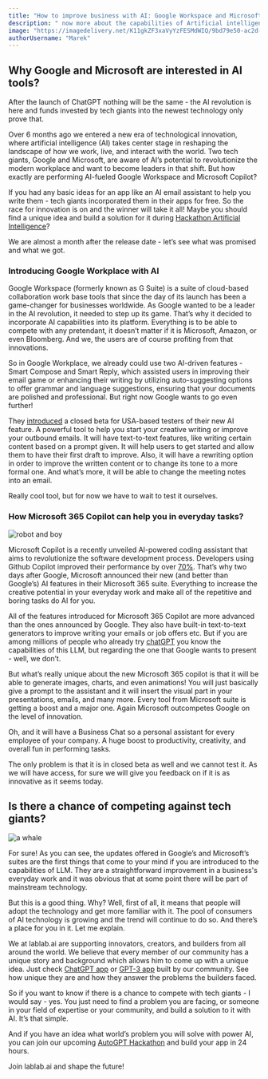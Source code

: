 ```yaml
---
title: "How to improve business with AI: Google Workspace and Microsoft 365 Copilot"
description: " now more about the capabilities of Artificial intelligence in Google Workspace and Microsoft 365 Copilot and how to compete with tech giants."
image: "https://imagedelivery.net/K11gkZF3xaVyYzFESMdWIQ/9bd79e50-ac2d-4d7c-c892-ec088659d400/full"
authorUsername: "Marek"
---
```



## Why Google and Microsoft are interested in AI tools?

After the launch of ChatGPT nothing will be the same - the AI revolution is here and funds invested by tech giants into the newest technology only prove that. 

Over 6 months ago we entered a new era of technological innovation, where artificial intelligence (AI) takes center stage in reshaping the landscape of how we work, live, and interact with the world. Two tech giants, Google and Microsoft, are aware of AI’s potential to revolutionize the modern workplace and want to become leaders in that shift. But how exactly are performing AI-fueled Google Workspace and Microsoft Copilot?

If you had any basic ideas for an app like an AI email assistant to help you write them - tech giants incorporated them in their apps for free. So the race for innovation is on and the winner will take it all! Maybe you should find a unique idea and build a solution for it during [Hackathon Artificial Intelligence](https://lablab.ai/event)?

We are almost a month after the release date - let’s see what was promised and what we got.


### Introducing Google Workplace with AI

Google Workspace (formerly known as G Suite) is a suite of cloud-based collaboration work base tools that since the day of its launch has been a game-changer for businesses worldwide. As Google wanted to be a leader in the AI revolution, it needed to step up its game. That’s why it decided to incorporate AI capabilities into its platform. Everything is to be able to compete with any pretendant, it doesn’t matter if it is Microsoft, Amazon, or even Bloomberg. And we, the users are of course profiting from that innovations. 

So in Google Workplace, we already could use two AI-driven features - Smart Compose and Smart Reply, which assisted users in improving their email game or enhancing their writing by utilizing auto-suggesting options to offer grammar and language suggestions, ensuring that your documents are polished and professional. But right now Google wants to go even further!

They [introduced](https://workspace.google.com/blog/product-announcements/generative-ai) a closed beta for USA-based testers of their new AI feature. A powerful tool to help you start your creative writing or improve your outbound emails. It will have text-to-text features, like writing certain content based on a prompt given. It will help users to get started and allow them to have their first draft to improve. Also, it will have a rewriting option in order to improve the written content or to change its tone to a more formal one. And what’s more, it will be able to change the meeting notes into an email.

Really cool tool, but for now we have to wait to test it ourselves.


### How Microsoft 365 Copilot can help you in everyday tasks?

<Img src="https://imagedelivery.net/K11gkZF3xaVyYzFESMdWIQ/debe960a-21e2-4ece-47c2-467f1f0ab500/full" alt="robot and boy" />

Microsoft Copilot is a recently unveiled AI-powered coding assistant that aims to revolutionize the software development process. Developers using Github Copilot improved their performance by over [70%](https://github.blog/2022-09-07-research-quantifying-github-copilots-impact-on-developer-productivity-and-happiness/). That’s why two days after Google, Microsoft announced their new (and better than Google’s) AI features in their Microsoft 365 suite. Everything to increase the creative potential in your everyday work and make all of the repetitive and boring tasks do AI for you.

All of the features introduced for Microsoft 365 Copilot are more advanced than the ones announced by Google. They also have built-in text-to-text generators to improve writing your emails or job offers etc. But if you are among millions of people who already try [chatGPT](https://lablab.ai/tech/openai/chatgpt) you know the capabilities of this LLM, but regarding the one that Google wants to present - well, we don’t.

But what’s really unique about the new Microsoft 365 copilot is that it will be able to generate images, charts, and even animations! You will just basically give a prompt to the assistant and it will insert the visual part in your presentations, emails, and many more. Every tool from Microsoft suite is getting a boost and a major one. Again Microsoft outcompetes Google on the level of innovation.

Oh, and it will have a Business Chat so a personal assistant for every employee of your company. A huge boost to productivity, creativity, and overall fun in performing tasks.

The only problem is that it is in closed beta as well and we cannot test it. As we will have access, for sure we will give you feedback on if it is as innovative as it seems today.


## Is there a chance of competing against tech giants?

<Img src="https://imagedelivery.net/K11gkZF3xaVyYzFESMdWIQ/979da487-08b0-4c34-78ee-7f341fb19400/full" alt="a whale" />

For sure! As you can see, the updates offered in Google’s and Microsoft’s suites are the first things that come to your mind if you are introduced to the capabilities of LLM. They are a straightforward improvement in a business's everyday work and it was obvious that at some point there will be part of mainstream technology.

But this is a good thing. Why? Well, first of all, it means that people will adopt the technology and get more familiar with it. The pool of consumers of AI technology is growing and the trend will continue to do so. And there’s a place for you in it. Let me explain.

We at lablab.ai are supporting innovators, creators, and builders from all around the world. We believe that every member of our community has a unique story and background which allows him to come up with a unique idea. Just check [ChatGPT app](https://lablab.ai/apps/tech/openai/chatgpt) or [GPT-3 app](https://lablab.ai/apps/tech/openai/gpt3) built by our community. See how unique they are and how they answer the problems the builders faced.

So if you want to know if there is a chance to compete with tech giants - I would say - yes. You just need to find a problem you are facing, or someone in your field of expertise or your community, and build a solution to it with AI. It’s that simple.

And if you have an idea what world’s problem you will solve with power AI, you can join our upcoming [AutoGPT Hackathon](https://lablab.ai/event/autonomous-gpt-agents-hackathon) and build your app in 24 hours.

Join lablab.ai and shape the future!

